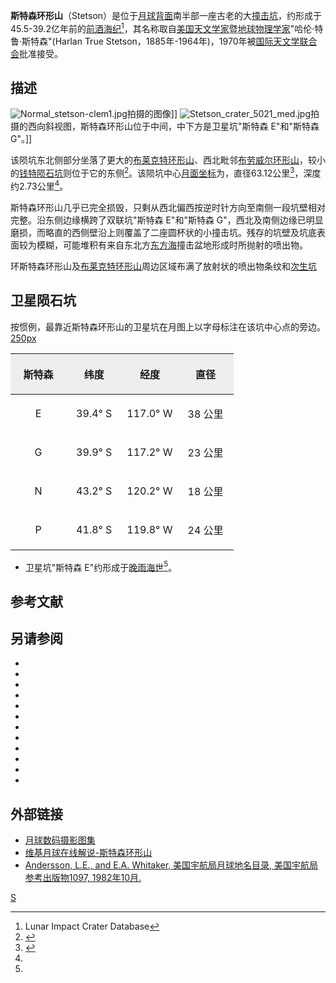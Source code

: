 {{lunar crater data|
 image=Stetson crater WAC.jpg|240px|
 caption=[[月球勘测轨道飞行器|月球勘测轨道飞行器]]拍摄的斯特森环形山(左)和卫星坑"斯特森 E"和"斯特森 G"(右)|
 latitude=39.58|
 N_or_S=S|
 longitude=118.2|
 E_or_W=W|
 diameter=63.12公里|
 depth=2.73公里|
 colong=120|
 eponym=哈伦·特·斯特森}}
'''斯特森环形山'''（Stetson）是位于[[月球背面|月球背面]]南半部一座古老的大[[撞击坑|撞击坑]]，约形成于45.5-39.2亿年前的[[前酒海纪|前酒海纪]]<ref name=LICD>Lunar Impact Crater Database</ref>，其名称取自[[美国|美国]][[天文学家|天文学家]]暨[[地球物理学|地球物理学家]]"哈伦·特鲁·斯特森"(Harlan True Stetson，1885年-1964年)，1970年被[[国际天文学联合会|国际天文学联合会]]批准接受。

==描述==
[[Image:Normal_stetson-clem1.jpg|thumb]]拍摄的图像]] 
[[Image:Stetson_crater_5021_med.jpg|thumb]]拍摄的西向斜视图，斯特森环形山位于中间，中下方是卫星坑"斯特森 E"和"斯特森 G"。]]

该陨坑东北侧部分坐落了更大的[[布莱克特环形山|布莱克特环形山]]、西北毗邻[[布劳威尔环形山|布劳威尔环形山]]，较小的[[钱特陨石坑|钱特陨石坑]]则位于它的东侧<ref>{{Cite web |url=http://planetarynames.wr.usgs.gov/images/Lunar/lac_122_lo.pdf |title=Crater Stetson on the map LAC-122. |accessdate=2017-04-04 |archive-date=2013-02-20 |archive-url=https://web.archive.org/web/20130220194003/http://planetarynames.wr.usgs.gov/images/Lunar/lac_122_lo.pdf |dead-url=no }}</ref>。该陨坑中心[[月面坐标|月面坐标]]为{{Coord|39.58|S|118.2|W|globe:Moon|nogoogle=1|noosm=1}}，直径63.12公里<ref name="IAU">{{Cite web |url=http://planetarynames.wr.usgs.gov/Feature/5703 |title=Directory of the International Astronomical Union |accessdate=2017-04-04 |archive-date=2017-04-04 |archive-url=https://web.archive.org/web/20170404220628/https://planetarynames.wr.usgs.gov/Feature/5703 |dead-url=no }}</ref>，深度约2.73公里<ref name="LICD"/>。

斯特森环形山几乎已完全损毁，只剩从西北偏西按逆时针方向至南侧一段坑壁相对完整。沿东侧边缘横跨了双联坑"斯特森 E"和"斯特森 G"，西北及南侧边缘已明显磨损，而略直的西侧壁沿上则覆盖了二座圆杯状的小撞击坑。残存的坑壁及坑底表面较为模糊，可能堆积有来自东北方[[东方海|东方海]]撞击盆地形成时所抛射的喷出物。

环斯特森环形山及[[布莱克特环形山|布莱克特环形山]]周边区域布满了放射状的喷出物条纹和[[次级撞击坑|次生坑]]

==卫星陨石坑==
按惯例，最靠近斯特森环形山的卫星坑在月图上以字母标注在该坑中心点的旁边。
[[image:Stetson_sattelite_craters_map.jpg|250px]]

{| class="wikitable"
!width="25%" style="background:#eeeeee;" |斯特森 
!width="25%" style="background:#eeeeee;" |纬度
!width="25%" style="background:#eeeeee;" |经度
!width="25%" style="background:#eeeeee;" |直径
|-
|align="center"|E
|align="center"|39.4° S
|align="center"|117.0° W
|align="center"|38 公里
|-
|align="center"|G
|align="center"|39.9° S
|align="center"|117.2° W
|align="center"|23 公里
|-
|align="center"|N
|align="center"|43.2° S
|align="center"|120.2° W
|align="center"|18 公里
|-
|align="center"|P
|align="center"|41.8° S
|align="center"|119.8° W
|align="center"|24 公里
|}{{clear}}
* 卫星坑"斯特森 E"约形成于[[晚雨海世|晚雨海世]]<ref name="LICD"/>。

==参考文献==
{{reflist}}

==另请参阅==
{{refbegin}}
* {{cite book
  | last1 = Andersson
  | first1 = L. E.
  | last2 = Whitaker
  | first2 = E. A.
  | authorlink2 = Ewen Whitaker
  | date = 1982
  | title = [[NASA|NASA]] Catalogue of Lunar Nomenclature
  | publisher = NASA RP-1097
  | ref = harv
  }}
* {{cite web
  | last = Blue
  | first = Jennifer
  | date = July 25, 2007
  | title = Gazetteer of Planetary Nomenclature
  | publisher = [[United_States_Geological_Survey|USGS]]
  | url = http://planetarynames.wr.usgs.gov/
  | accessdate = 2007-08-05
  | ref = harv
  | archive-date = 2015-05-26
  | archive-url = https://web.archive.org/web/20150526164842/http://planetarynames.wr.usgs.gov/
  | dead-url = no
  }}
* {{cite book
  | last1 = Bussey
  | first1 = B.
  | authorlink1 = Ben Bussey
  | last2 = Spudis
  | first2 = P.
  | authorlink2 = Paul Spudis
  | date = 2004
  | title = The Clementine Atlas of the Moon
  | publisher = Cambridge University Press
  | location = New York
  | isbn = 978-0-521-81528-4
  | ref = harv
  }}
* {{cite book
  | last1 = Cocks
  | first1 = Elijah E.
  | last2 = Cocks
  | first2 = Josiah C.
  | date = 1995
  | title = Who's Who on the Moon: A Biographical Dictionary of Lunar Nomenclature
  | url = https://archive.org/details/isbn_9780936389271
  | publisher = Tudor Publishers
  | isbn = 978-0-936389-27-1
  | ref = harv
  }}
* {{cite web
  | last = McDowell
  | first = Jonathan
  | date = July 15, 2007
  | url = http://host.planet4589.org/astro/lunar/
  | title = Lunar Nomenclature
  | publisher = Jonathan's Space Report
  | accessdate = 2007-10-24
  | ref = harv
  | archive-date = 2015-01-12
  | archive-url = https://web.archive.org/web/20150112233439/http://host.planet4589.org/astro/lunar/
  | dead-url = no
  }}
* {{cite journal| last1 = Menzel| first1 = D. H.| last2 = Minnaert| first2 = M.| last3 = Levin| first3 = B.| last4 = Dollfus| first4 = A.| last5 = Bell| first5 = B.| title = Report on Lunar Nomenclature by the Working Group of Commission 17 of the IAU| doi = 10.1007/BF00171763| journal = Space Science Reviews| volume = 12| issue = 2| pages = 136–186| date = 1971| bibcode = 1971SSRv...12..136M| ref = harv}}
* {{cite book
  | first = Patrick
  | last = Moore
  | authorlink = Patrick Moore
  | date = 2001
  | title = On the Moon
  | url = https://archive.org/details/patrickmooreonmo00patr
  | publisher = Sterling Publishing Co.
  | isbn = 978-0-304-35469-6
  | ref = harv
  }}
* {{cite book
  | first = Fred W.
  | last = Price
  | date = 1988
  | title = The Moon Observer's Handbook
  | publisher = Cambridge University Press
  | isbn = 978-0-521-33500-3
  | ref = harv
  }}
* {{cite book
  | last = Rükl
  | first = Antonín
  | authorlink = Antonín Rükl
  | date = 1990
  | title = Atlas of the Moon
  | publisher = Kalmbach Books
  | isbn = 978-0-913135-17-4
  | ref = harv
  }}
* {{cite book
  | last = Webb
  | first = Rev. T. W.
  | authorlink = Thomas William Webb
  | date = 1962
  | title = Celestial Objects for Common Telescopes
  | url = https://archive.org/details/celestialobjects00webb
  | edition = 6th revised
  | publisher = Dover
  | isbn = 978-0-486-20917-3
  | ref = harv
  }}
* {{cite book
  | first = Ewen A.
  | last = Whitaker
  | authorlink = Ewen Whitaker
  | date = 1999
  | title = Mapping and Naming the Moon
  | publisher = Cambridge University Press
  | isbn = 978-0-521-62248-6
  | ref = harv
  }}
* {{cite book
  | first = Peter T.
  | last = Wlasuk
  | date = 2000
  | title = Observing the Moon
  | publisher = Springer
  | isbn = 978-1-85233-193-1
  | ref = harv
 }}
{{refend}}

==外部链接==
* [http://www.lpi.usra.edu/resources/lunar_orbiter/bin/srch_nam.shtml?Stetson%7C0 月球数码摄影图集] {{Wayback|url=http://www.lpi.usra.edu/resources/lunar_orbiter/bin/srch_nam.shtml?Stetson%7C0 |date=20170801153252 }}
* [http://the-moon.wikispaces.com/Stetson 维基月球在线解说-斯特森环形山] {{Wayback|url=http://the-moon.wikispaces.com/Stetson |date=20180507191502 }}
* [http://planet4589.org/astro/lunar/RP-1097.pdf Andersson, L.E., and E.A. Whitaker, 美国宇航局月球地名目录, 美国宇航局参考出版物1097, 1982年10月.] {{Wayback|url=http://planet4589.org/astro/lunar/RP-1097.pdf |date=20141006125838 }}

[[Category:月球环形山|S]]
{{月球環形山 (R-S)}}